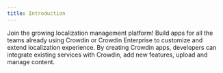 ```yaml
---
title: Introduction
---
```


Join the growing localization management platform! Build apps for all the teams already using Crowdin or Crowdin Enterprise to customize and extend localization experience. By creating Crowdin apps, developers can integrate existing services with Crowdin, add new features, upload and manage content.
